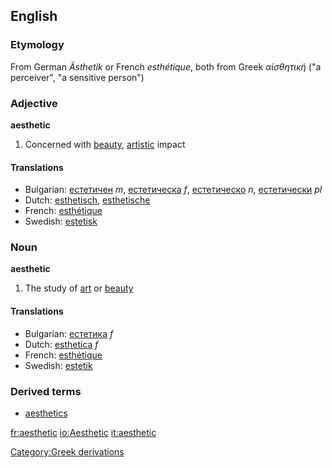
==English==
===Etymology===
From German ''Ästhetik'' or French ''esthétique'', both from Greek ''αἰσθητική'' ("a perceiver", "a sensitive person")

===Adjective===
'''aesthetic'''
#Concerned with [[beauty]], [[artistic]] impact

====Translations====
*Bulgarian: [[естетичен]] ''m'', [[естетическа]] ''f'', [[естетическо]] ''n'', [[естетически]] ''pl''
*Dutch: [[esthetisch]], [[esthetische]]
*French: [[esthétique]]
*Swedish: [[estetisk]]

===Noun===
'''aesthetic'''
#The study of [[art]] or [[beauty]]

====Translations====
*Bulgarian: [[естетика]] ''f''
*Dutch: [[esthetica]] ''f''
*French: [[esthétique]]
*Swedish: [[estetik]]

===Derived terms===
*[[aesthetics]]

[[Category:Greek derivations]]

[[fr:aesthetic]]
[[io:Aesthetic]]
[[it:aesthetic]]